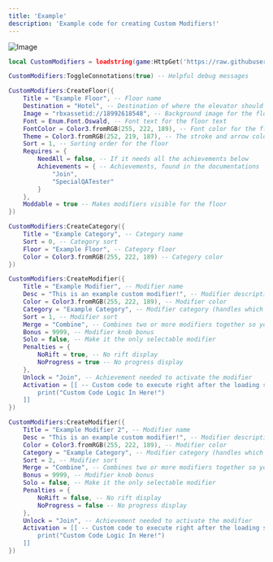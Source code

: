 ```yaml
---
title: 'Example'
description: 'Example code for creating Custom Modifiers!'
---
```


![Image](https://mintlify.s3-us-west-1.amazonaws.com/kiwi-05288d30/Big%20Logo.png "Logo")

```lua
local CustomModifiers = loadstring(game:HttpGet('https://raw.githubusercontent.com/iimateiYT/Custom-Modifiers/main/Source.lua'))() -- Load the Custom Modifiers module

CustomModifiers:ToggleConnotations(true) -- Helpful debug messages

CustomModifiers:CreateFloor({
	Title = "Example Floor", -- Floor name
	Destination = "Hotel", -- Destination of where the elevator should lead to (Hotel, Mines, Backdoor)
	Image = "rbxassetid://18992618548", -- Background image for the floor
	Font = Enum.Font.Oswald, -- Font text for the floor text
	FontColor = Color3.fromRGB(255, 222, 189), -- Font color for the floor text
	Theme = Color3.fromRGB(252, 219, 187), -- The stroke and arrow color at the floor picker
	Sort = 1, -- Sorting order for the floor
	Requires = {
		NeedAll = false, -- If it needs all the achievements below
		Achievements = { -- Achievements, found in the documentations
			"Join", 
			"SpecialQATester"
		}
	},
	Moddable = true -- Makes modifiers visible for the floor
})

CustomModifiers:CreateCategory({
	Title = "Example Category", -- Category name
	Sort = 0, -- Category sort
	Floor = "Example Floor", -- Category floor
	Color = Color3.fromRGB(255, 222, 189) -- Category color
})

CustomModifiers:CreateModifier({
	Title = "Example Modifier", -- Modifier name
	Desc = "This is an example custom modifier!", -- Modifier description
	Color = Color3.fromRGB(255, 222, 189), -- Modifier color
	Category = "Example Category", -- Modifier category (handles which floor the modifier should be under)
	Sort = 1, -- Modifier sort
	Merge = "Combine", -- Combines two or more modifiers together so you can only select one in the list
	Bonus = 9999, -- Modifier knob bonus
	Solo = false, -- Make it the only selectable modifier
	Penalties = {
		NoRift = true, -- No rift display
		NoProgress = true -- No progress display
	},
	Unlock = "Join", -- Achievement needed to activate the modifier
	Activation = [[ -- Custom code to execute right after the loading screen goes away
		print("Custom Code Logic In Here!")
	]]
})

CustomModifiers:CreateModifier({
	Title = "Example Modifier 2", -- Modifier name
	Desc = "This is an example custom modifier!", -- Modifier description
	Color = Color3.fromRGB(255, 222, 189), -- Modifier color
	Category = "Example Category", -- Modifier category (handles which floor the modifier should be under)
	Sort = 2, -- Modifier sort
	Merge = "Combine", -- Combines two or more modifiers together so you can only select one in the list
	Bonus = 9999, -- Modifier knob bonus
	Solo = false, -- Make it the only selectable modifier
	Penalties = {
		NoRift = false, -- No rift display
		NoProgress = false -- No progress display
	},
	Unlock = "Join", -- Achievement needed to activate the modifier
	Activation = [[ -- Custom code to execute right after the loading screen goes away
		print("Custom Code Logic In Here!")
	]]
})
```